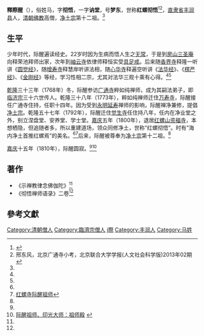 {{jingtuteacher}}
'''釋際醒'''（{{bd|1741年||1810年}}），俗姓马，字'''彻悟'''，一字'''讷堂'''，号'''梦东'''，世称'''红螺彻悟'''<ref>{{Cite web |url=http://www.inlotus.org/Bigthought/thought3-7.htm |title=第十二代 際醒（徹悟）大師 |access-date=2010-01-13 |archive-url=https://web.archive.org/web/20141228192748/http://inlotus.org/Bigthought/thought3-7.htm |archive-date=2014-12-28 |dead-url=yes }}</ref><ref name=xdf>邢东风，北京广通寺小考，北京联合大学学报(人文社会科学版)2013年02期</ref>，[[直隶省|直隶省]][[丰润县|丰润县]]人，[[清朝|清朝]][[佛教|佛教]]高僧，[[淨土宗_(中國)|净土宗]]第十二祖。<ref name=xdf/>

==生平==
少年时代，际醒遍读经史。22岁时因为生病而悟人生之[[无常|无常]]，于是到[[房山区|房山]][[元武屯娘娘庙|三圣庵]]向释荣池拜师出家，次年到[[岫云寺|岫云寺]]依律师释恒实受[[具足戒|具足戒]]。后来随[[香界寺|香界寺]]释隆一听讲《[[圆觉经|圆觉经]]》，随[[增寿寺_(北京)|增寿寺]]释慧岸听讲法相，随[[大藏龙华寺|心华寺]]释遍空听讲《[[法华经|法华经]]》、《[[楞严经|楞严经]]》、《[[金刚经|金刚经]]》等经，学习性相二宗，尤其对法华三观十乘有心得。<ref name=xdf/><ref name=njy/>

[[乾隆|乾隆]]三十三年（1768年）冬，际醒参访[[广通寺_(北京)|广通寺]]粹如纯禅师，成为其嗣法弟子，即[[临济宗|临济宗]]三十六世传人。乾隆三十八年（1773年），粹如纯禅师迁住[[万寿寺_(北京)|万寿寺]]，际醒接任广通寺住持，任职十四年。因为受到[[永明延寿|永明延寿]]禅师的影响，际醒禅净兼修，提倡[[淨土宗_(中國)|净土宗]]。乾隆五十七年（1792年），际醒迁住[[觉生寺|觉生寺]]任住持八年，任内在净业堂之外，别立涅盘堂、安养堂、学士堂。[[嘉庆|嘉庆]]五年（1800年），退居[[红螺寺|红螺山资福寺]]，本想栖隐，但追随者多，所以重建道场，领众同修净土，世称“红螺彻悟”。时有“海内净土首推红螺焉”的美名。<ref name=xdf/><ref name=njy>[http://www.nongjiayuan.org/hongluosi/hlsjxzs.html 红螺寺际醒祖师]</ref>后来，际醒被尊奉为[[淨土宗_(中國)|净土宗]]第十二祖。<ref name=xdf/>

[[嘉庆|嘉庆]]十五年（1810年），际醒圆寂。<ref name=xdf/><ref>[http://hrly.peoplexz.com/4566/4590/20080909092540.htm 际醒祖师、印光大师：祖师殿] {{webarchive|url=https://web.archive.org/web/20080920130411/http://hrly.peoplexz.com/4566/4590/20080909092540.htm |date=2008-09-20 }}</ref>

==著作==
*《示禅教律念佛伽陀》<ref name=xdf/>
*《彻悟禅师语录》二卷<ref name=xdf/>

==參考文獻==
<div class="references-small">
<references></references>
</div>

{{淨土}}
[[Category:清朝僧人|Category:清朝僧人]]
[[Category:臨濟宗僧人|Category:臨濟宗僧人]]
[[Category:中國淨土宗僧人|j際]]
[[Category:丰润人|Category:丰润人]]
[[Category:马姓|Category:马姓]]
